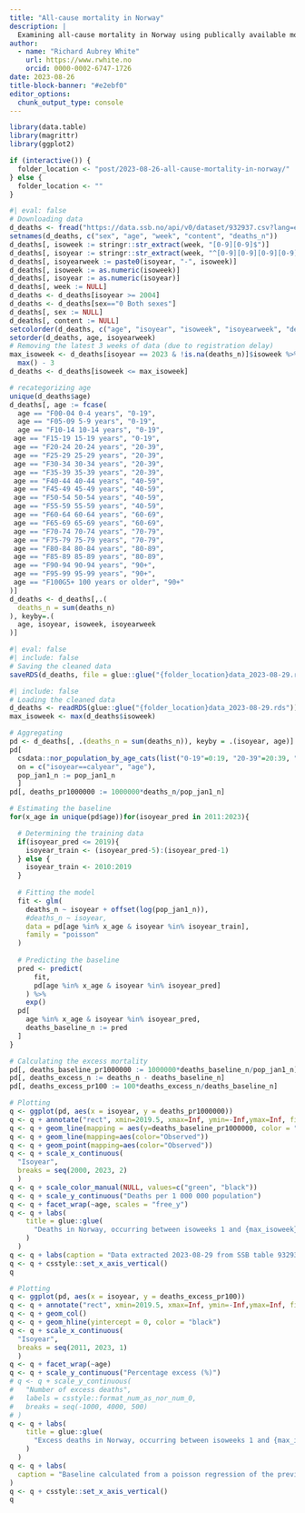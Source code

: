 ```yaml
---
title: "All-cause mortality in Norway"
description: |
  Examining all-cause mortality in Norway using publically available mortality data from SSB.
author:
  - name: "Richard Aubrey White"
    url: https://www.rwhite.no
    orcid: 0000-0002-6747-1726
date: 2023-08-26
title-block-banner: "#e2ebf0"
editor_options: 
  chunk_output_type: console
---
```


```r
library(data.table)
library(magrittr)
library(ggplot2)

if (interactive()) {
  folder_location <- "post/2023-08-26-all-cause-mortality-in-norway/"
} else {
  folder_location <- ""
}
```

```r
#| eval: false
# Downloading data
d_deaths <- fread("https://data.ssb.no/api/v0/dataset/932937.csv?lang=en")
setnames(d_deaths, c("sex", "age", "week", "content", "deaths_n"))
d_deaths[, isoweek := stringr::str_extract(week, "[0-9][0-9]$")]
d_deaths[, isoyear := stringr::str_extract(week, "^[0-9][0-9][0-9][0-9]")]
d_deaths[, isoyearweek := paste0(isoyear, "-", isoweek)]
d_deaths[, isoweek := as.numeric(isoweek)]
d_deaths[, isoyear := as.numeric(isoyear)]
d_deaths[, week := NULL]
d_deaths <- d_deaths[isoyear >= 2004]
d_deaths <- d_deaths[sex=="0 Both sexes"]
d_deaths[, sex := NULL]
d_deaths[, content := NULL]
setcolorder(d_deaths, c("age", "isoyear", "isoweek", "isoyearweek", "deaths_n"))
setorder(d_deaths, age, isoyearweek)
# Removing the latest 3 weeks of data (due to registration delay)
max_isoweek <- d_deaths[isoyear == 2023 & !is.na(deaths_n)]$isoweek %>%
  max() - 3
d_deaths <- d_deaths[isoweek <= max_isoweek]

# recategorizing age
unique(d_deaths$age)
d_deaths[, age := fcase(
  age == "F00-04 0-4 years", "0-19",
  age == "F05-09 5-9 years", "0-19",
  age == "F10-14 10-14 years", "0-19",
 age == "F15-19 15-19 years", "0-19",
 age == "F20-24 20-24 years", "20-39",
 age == "F25-29 25-29 years", "20-39",
 age == "F30-34 30-34 years", "20-39",
 age == "F35-39 35-39 years", "20-39",
 age == "F40-44 40-44 years", "40-59",
 age == "F45-49 45-49 years", "40-59",
 age == "F50-54 50-54 years", "40-59",
 age == "F55-59 55-59 years", "40-59",
 age == "F60-64 60-64 years", "60-69",
 age == "F65-69 65-69 years", "60-69",
 age == "F70-74 70-74 years", "70-79",
 age == "F75-79 75-79 years", "70-79",
 age == "F80-84 80-84 years", "80-89",
 age == "F85-89 85-89 years", "80-89",
 age == "F90-94 90-94 years", "90+",
 age == "F95-99 95-99 years", "90+",
 age == "F100G5+ 100 years or older", "90+"
)]
d_deaths <- d_deaths[,.(
  deaths_n = sum(deaths_n)
), keyby=.(
  age, isoyear, isoweek, isoyearweek
)]
```

```r
#| eval: false
#| include: false
# Saving the cleaned data
saveRDS(d_deaths, file = glue::glue("{folder_location}data_2023-08-29.rds"))
```

```r
#| include: false
# Loading the cleaned data
d_deaths <- readRDS(glue::glue("{folder_location}data_2023-08-29.rds"))
max_isoweek <- max(d_deaths$isoweek)
```

```r
# Aggregating
pd <- d_deaths[, .(deaths_n = sum(deaths_n)), keyby = .(isoyear, age)]
pd[
  csdata::nor_population_by_age_cats(list("0-19"=0:19, "20-39"=20:39, "40-59"=40:59, "60-69"=60:69, "70-79"=70:79, "80-89"=80:89, "90+"=90:110))[granularity_geo=="nation"],
  on = c("isoyear==calyear", "age"),
  pop_jan1_n := pop_jan1_n
  ]
pd[, deaths_pr1000000 := 1000000*deaths_n/pop_jan1_n]

# Estimating the baseline
for(x_age in unique(pd$age))for(isoyear_pred in 2011:2023){

  # Determining the training data
  if(isoyear_pred <= 2019){
    isoyear_train <- (isoyear_pred-5):(isoyear_pred-1)
  } else {
    isoyear_train <- 2010:2019
  }
  
  # Fitting the model
  fit <- glm(
    deaths_n ~ isoyear + offset(log(pop_jan1_n)), 
    #deaths_n ~ isoyear, 
    data = pd[age %in% x_age & isoyear %in% isoyear_train],
    family = "poisson"
  )
  
  # Predicting the baseline
  pred <- predict(
      fit, 
      pd[age %in% x_age & isoyear %in% isoyear_pred]
    ) %>% 
    exp()
  pd[
    age %in% x_age & isoyear %in% isoyear_pred, 
    deaths_baseline_n := pred
  ]
}

# Calculating the excess mortality
pd[, deaths_baseline_pr1000000 := 1000000*deaths_baseline_n/pop_jan1_n]
pd[, deaths_excess_n := deaths_n - deaths_baseline_n]
pd[, deaths_excess_pr100 := 100*deaths_excess_n/deaths_baseline_n]
```

```r
# Plotting
q <- ggplot(pd, aes(x = isoyear, y = deaths_pr1000000))
q <- q + annotate("rect", xmin=2019.5, xmax=Inf, ymin=-Inf,ymax=Inf, fill="red", alpha = 0.2)
q <- q + geom_line(mapping = aes(y=deaths_baseline_pr1000000, color = "Baseline"), lwd = 2, alpha = 0.8)
q <- q + geom_line(mapping=aes(color="Observed"))
q <- q + geom_point(mapping=aes(color="Observed"))
q <- q + scale_x_continuous(
  "Isoyear",
  breaks = seq(2000, 2023, 2)
  )
q <- q + scale_color_manual(NULL, values=c("green", "black"))
q <- q + scale_y_continuous("Deaths per 1 000 000 population")
q <- q + facet_wrap(~age, scales = "free_y")
q <- q + labs(
    title = glue::glue(
      "Deaths in Norway, occurring between isoweeks 1 and {max_isoweek} (inclusive)"
    )
  )
q <- q + labs(caption = "Data extracted 2023-08-29 from SSB table 932937.")
q <- q + csstyle::set_x_axis_vertical()
q

# Plotting
q <- ggplot(pd, aes(x = isoyear, y = deaths_excess_pr100))
q <- q + annotate("rect", xmin=2019.5, xmax=Inf, ymin=-Inf,ymax=Inf, fill="red", alpha = 0.2)
q <- q + geom_col()
q <- q + geom_hline(yintercept = 0, color = "black")
q <- q + scale_x_continuous(
  "Isoyear",
  breaks = seq(2011, 2023, 1)
  )
q <- q + facet_wrap(~age)
q <- q + scale_y_continuous("Percentage excess (%)")
# q <- q + scale_y_continuous(
#   "Number of excess deaths",
#   labels = csstyle::format_num_as_nor_num_0,
#   breaks = seq(-1000, 4000, 500)
# )
q <- q + labs(
    title = glue::glue(
      "Excess deaths in Norway, occurring between isoweeks 1 and {max_isoweek} (inclusive)"
    )
  )
q <- q + labs(
  caption = "Baseline calculated from a poisson regression of the previous 10 years of data.\nBaselines for 2020, 2021, and 2022 calculated using data for 2010-2019.\nData extracted 2023-08-29 from SSB table 932937."
)
q <- q + csstyle::set_x_axis_vertical()
q
```



